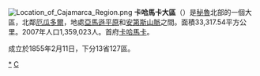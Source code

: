 {{unreferenced|time=2012-3-17}} 
[[File:Location_of_Cajamarca_Region.png|right]]
'''卡哈馬卡大區'''（{{lang-es|Departamento de Cajamarca}}）是[[秘魯|秘魯]]北部的一個大區，北鄰[[厄瓜多爾|厄瓜多爾]]，地處[[亞馬遜平原|亞馬遜平原]]和[[安第斯山脈|安第斯山脈]]之間。面積33,317.54平方公里。2007年人口1,359,023人。首府[[卡哈馬卡|卡哈馬卡]]。

成立於1855年2月11日，下分13省127區。

{{秘鲁区份}}
{{秘魯省份|state=collapsed}}
{{秘鲁行政区划小作品}}
[[Category:卡哈马卡大区|*]]
[[Category:秘鲁大区|C]]